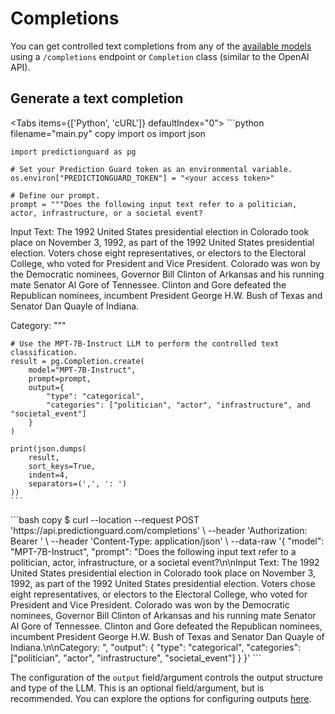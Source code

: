 # Completions

You can get controlled text completions from any of the [available models](../models) using a `/completions` endpoint or `Completion` class (similar to the OpenAI API).

## Generate a text completion


<Tabs items={['Python', 'cURL']}  defaultIndex="0">
  <Tab>
    ```python filename="main.py" copy
    import os
	import json

    import predictionguard as pg

    # Set your Prediction Guard token as an environmental variable.
    os.environ["PREDICTIONGUARD_TOKEN"] = "<your access token>"

    # Define our prompt.
    prompt = """Does the following input text refer to a politician, actor, infrastructure, or a societal event?

Input Text: The 1992 United States presidential election in Colorado took place on November 3, 1992, as part of the 1992 United States presidential election. Voters chose eight representatives, or electors to the Electoral College, who voted for President and Vice President. Colorado was won by the Democratic nominees, Governor Bill Clinton of Arkansas and his running mate Senator Al Gore of Tennessee. Clinton and Gore defeated the Republican nominees, incumbent President George H.W. Bush of Texas and Senator Dan Quayle of Indiana.

Category: """
    
    # Use the MPT-7B-Instruct LLM to perform the controlled text classification.
    result = pg.Completion.create(
        model="MPT-7B-Instruct",
        prompt=prompt,
        output={
            "type": "categorical",
            "categories": ["politician", "actor", "infrastructure", and "societal_event"]
        }
    )

    print(json.dumps(
        result,
        sort_keys=True,
        indent=4,
        separators=(',', ': ')
    ))
    ```
  </Tab>
  <Tab>
    ```bash copy
    $ curl --location --request POST 'https://api.predictionguard.com/completions' \
    --header 'Authorization: Bearer <your access token>' \
    --header 'Content-Type: application/json' \
    --data-raw '{
        "model": "MPT-7B-Instruct",
        "prompt": "Does the following input text refer to a politician, actor, infrastructure, or a societal event?\n\nInput Text: The 1992 United States presidential election in Colorado took place on November 3, 1992, as part of the 1992 United States presidential election. Voters chose eight representatives, or electors to the Electoral College, who voted for President and Vice President. Colorado was won by the Democratic nominees, Governor Bill Clinton of Arkansas and his running mate Senator Al Gore of Tennessee. Clinton and Gore defeated the Republican nominees, incumbent President George H.W. Bush of Texas and Senator Dan Quayle of Indiana.\n\nCategory: ",
        "output": {
            "type": "categorical",
            "categories": ["politician", "actor", "infrastructure", "societal_event"]
        }
    }'
    ```
  </Tab>
</Tabs>

The configuration of the `output` field/argument controls the output structure and type of the LLM. This is an optional field/argument, but is recommended. You can explore the options for configuring outputs [here](../output).
